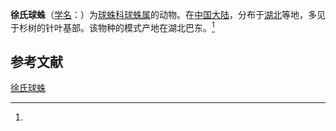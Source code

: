{{Speciesbox
| name = 徐氏球蛛
| status = 
| status_system = 
| image = 
| genus = Theridion
| species = xui
| authority = (Zhu, 1998)<ref name='id13156'>{{cite web| url =http://www.bioinfo.cn/db05/BjdwSpecies.php?action=view&id=13156| title =徐氏球蛛| work =《中国动物物种编目数据库》| publisher =中国科学院微生物研究所| author =中国科学院动物研究所| accessdate =2009-04-28| deadurl =yes| archiveurl =https://web.archive.org/web/20160305001947/http://www.bioinfo.cn/db05/BjdwSpecies.php?action=view&id=13156| archivedate =2016-03-05}}</ref>
}}

'''徐氏球蛛'''（[[学名|学名]]：{{lang|la|''Theridion xui''}}）为[[球蛛科|球蛛科]][[球蛛属|球蛛属]]的动物。在[[中国大陆|中国大陆]]，分布于[[湖北|湖北]]等地，多见于杉树的针叶基部。该物种的模式产地在湖北巴东。<ref name='id13156'/>

== 参考文献 ==
{{reflist}}

{{Wikispecies|Theridion xui}}

[[Category:球蛛属|徐氏球蛛]]


{{蜘蛛小作品}}
